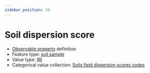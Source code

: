 ```yaml
---
sidebar_position: 18
---
```



# Soil dispersion score

- [Observable property](/viewers/dawe-vocabs?uri=https://linked.data.gov.au/def/nrm/1a8ca840-af43-41f2-bc69-965894bccd1a) definition
- Feature type: [soil sample](http://linked.data.gov.au/def/tern-cv/06461021-a6c2-4175-9651-23653c2b9116)
- Value type: [IRI](https://w3id.org/tern/ontologies/tern/IRI)
- Categorical value collection: [Soils field dispersion scores codes](/viewers/dawe-vocabs?uri=https://linked.data.gov.au/def/nrm/0e0a3e73-4b7a-4ffb-8b91-ee0748688bb1)

<Example
  protocolModule="soil-pit-characterization"
  observableProperty="https://linked.data.gov.au/def/nrm/1a8ca840-af43-41f2-bc69-965894bccd1a"
/>
